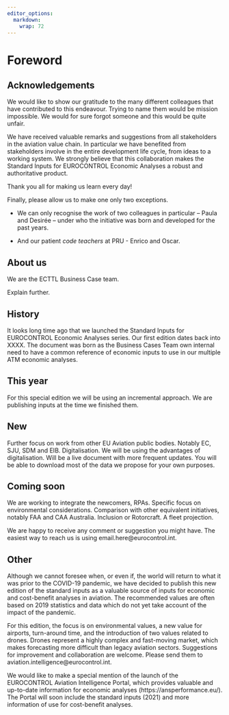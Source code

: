 ```yaml
---
editor_options: 
  markdown: 
    wrap: 72
---
```


# Foreword {.unnumbered}

## Acknowledgements

We would like to show our gratitude to the many different colleagues
that have contributed to this endeavour. Trying to name them would be
mission impossible. We would for sure forgot someone and this would be
quite unfair.

We have received valuable remarks and suggestions from all stakeholders
in the aviation value chain. In particular we have benefited from
stakeholders involve in the entire development life cycle, from ideas to
a working system. We strongly believe that this collaboration makes the
Standard Inputs for EUROCONTROL Economic Analyses a robust and
authoritative product.

Thank you all for making us learn every day!

Finally, please allow us to make one only two exceptions.

-   We can only recognise the work of two colleagues in particular --
    Paula and Desirée -- under who the initiative was born and developed
    for the past years.

-   And our patient *code teachers* at PRU - Enrico and Oscar.

## About us

We are the ECTTL Business Case team.

Explain further.

## History

It looks long time ago that we launched the Standard Inputs for
EUROCONTROL Economic Analyses series. Our first edition dates back into
XXXX. The document was born as the Business Cases Team own internal need
to have a common reference of economic inputs to use in our multiple ATM
economic analyses.

## This year

For this special edition we will be using an incremental approach. We
are publishing inputs at the time we finished them.

## New

Further focus on work from other EU Aviation public bodies. Notably EC,
SJU, SDM and EIB. Digitalisation. We will be using the advantages of
digitalisation. Will be a live document with more frequent updates. You
will be able to download most of the data we propose for your own
purposes.

## Coming soon

We are working to integrate the newcomers, RPAs. Specific focus on
environmental considerations. Comparison with other equivalent
initiatives, notably FAA and CAA Australia. Inclusion or Rotorcraft. A
fleet projection.

We are happy to receive any comment or suggestion you might have. The
easiest way to reach us is using email.here\@eurocontrol.int.

## Other

Although we cannot foresee when, or even if, the world will return to
what it was prior to the COVID-19 pandemic, we have decided to publish
this new edition of the standard inputs as a valuable source of inputs
for economic and cost-benefit analyses in aviation. The recommended
values are often based on 2019 statistics and data which do not yet take
account of the impact of the pandemic.

For this edition, the focus is on environmental values, a new value for
airports, turn-around time, and the introduction of two values related
to drones. Drones represent a highly complex and fast-moving market,
which makes forecasting more difficult than legacy aviation sectors.
Suggestions for improvement and collaboration are welcome. Please send
them to aviation.intelligence\@eurocontrol.int.

We would like to make a special mention of the launch of the EUROCONTROL
Aviation Intelligence Portal, which provides valuable and up-to-date
information for economic analyses (https://ansperformance.eu/). The
Portal will soon include the standard inputs (2021) and more information
of use for cost-benefit analyses.

